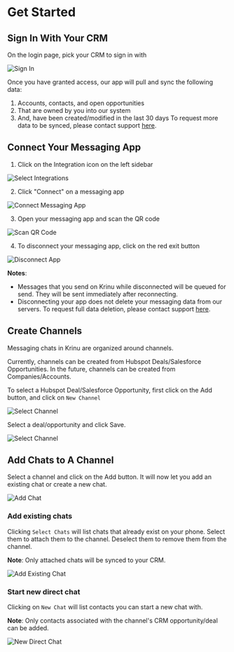 
# Get Started

## Sign In With Your CRM

On the login page, pick your CRM to sign in with

![Sign In](../public/screenshots/gettingstarted-0.png)

Once you have granted access, our app will pull and sync the following data:
1. Accounts, contacts, and open opportunities 
2. That are owned by you into our system
3. And, have been created/modified in the last 30 days
To request more data to be synced, please contact support [here](/).

## Connect Your Messaging App

1. Click on the Integration icon on the left sidebar

![Select Integrations](../public/screenshots/gettingstarted-1.png)

2. Click "Connect" on a messaging app

![Connect Messaging App](../public/screenshots/gettingstarted-2.png)

3. Open your messaging app and scan the QR code

![Scan QR Code](../public/screenshots/gettingstarted-3.png)

4. To disconnect your messaging app, click on the red exit button

![Disconnect App](../public/screenshots/gettingstarted-4.png)

**Notes**: 
- Messages that you send on Krinu while disconnected will be queued for send. They will be sent immediately after reconnecting.
- Disconnecting your app does not delete your messaging data from our servers. To request full data deletion, please contact support [here](/).

## Create Channels

Messaging chats in Krinu are organized around channels. 

Currently, channels can be created from Hubspot Deals/Salesforce Opportunities. In the future, channels can be created from Companies/Accounts. 

To select a Hubspot Deal/Salesforce Opportunity, first click on the Add button, and click on `New Channel`

<Image src="/screenshots/add-channel-1.png" alt="Select Channel" width={554} height={330}/>

Select a deal/opportunity and click Save.

![Select Channel](../public/screenshots/add-channel-2.png)

## Add Chats to A Channel

Select a channel and click on the Add button. It will now let you add an existing chat or create a new chat.

![Add Chat](../public/screenshots/selectchat-1.png)

### Add existing chats

Clicking `Select Chats` will list chats that already exist on your phone. Select them to attach them to the channel. Deselect them to remove them from the channel.

**Note**: Only attached chats will be synced to your CRM.

![Add Existing Chat](../public/screenshots/selectchat-2.png)

### Start new direct chat

Clicking on `New Chat` will list contacts you can start a new chat with.

**Note**: Only contacts associated with the channel's CRM opportunity/deal can be added.

![New Direct Chat](../public/screenshots/selectchat-3.png)